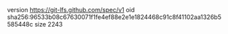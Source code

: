 version https://git-lfs.github.com/spec/v1
oid sha256:96533b08c67630071f1fe4ef88e2e1e1824468c91c8f41102aa1326b5585448c
size 2243
